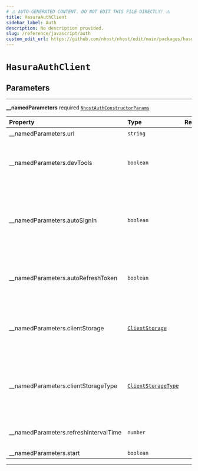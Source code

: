 ```yaml
---
# ⚠️ AUTO-GENERATED CONTENT. DO NOT EDIT THIS FILE DIRECTLY! ⚠️
title: HasuraAuthClient
sidebar_label: Auth
description: No description provided.
slug: /reference/javascript/auth
custom_edit_url: https://github.com/nhost/nhost/edit/main/packages/hasura-auth-js/src/hasura-auth-client.ts#L72
---
```


# `HasuraAuthClient`

## Parameters

---

**<span className="parameter-name">\_\_namedParameters</span>** <span className="optional-status">required</span> [`NhostAuthConstructorParams`](/reference/docgen/javascript/auth/types/nhost-auth-constructor-params)

| Property                                                                                                            | Type                                                                               | Required | Notes                                                                                                             |
| :------------------------------------------------------------------------------------------------------------------ | :--------------------------------------------------------------------------------- | :------: | :---------------------------------------------------------------------------------------------------------------- |
| <span className="parameter-name"><span className="light-grey">\_\_namedParameters.</span>url</span>                 | <code>string</code>                                                                |    ✔️    |                                                                                                                   |
| <span className="parameter-name"><span className="light-grey">\_\_namedParameters.</span>devTools</span>            | <code>boolean</code>                                                               |          | Activate devTools e.g. the ability to connect to the xstate inspector                                             |
| <span className="parameter-name"><span className="light-grey">\_\_namedParameters.</span>autoSignIn</span>          | <code>boolean</code>                                                               |          | When set to true, will parse the url on startup to check if it contains a refresh token to start the session with |
| <span className="parameter-name"><span className="light-grey">\_\_namedParameters.</span>autoRefreshToken</span>    | <code>boolean</code>                                                               |          | When set to true, will automatically refresh token before it expires                                              |
| <span className="parameter-name"><span className="light-grey">\_\_namedParameters.</span>clientStorage</span>       | [`ClientStorage`](/reference/docgen/javascript/auth/types/client-storage)          |          | Object where the refresh token will be persisted and read locally.                                                |
| <span className="parameter-name"><span className="light-grey">\_\_namedParameters.</span>clientStorageType</span>   | [`ClientStorageType`](/reference/docgen/javascript/auth/types/client-storage-type) |          | Define a way to get information about the refresh token and its exipration date.                                  |
| <span className="parameter-name"><span className="light-grey">\_\_namedParameters.</span>refreshIntervalTime</span> | <code>number</code>                                                                |          | Time interval until token refreshes, in seconds                                                                   |
| <span className="parameter-name"><span className="light-grey">\_\_namedParameters.</span>start</span>               | <code>boolean</code>                                                               |          |                                                                                                                   |

---
